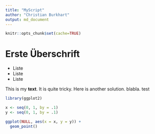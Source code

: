 ```yaml
---
title: "MyScript"
author: "Christian Burkhart"
output: md_document
---
```



```r
knitr::opts_chunk$set(cache=TRUE)
```


# Erste Überschrift

* Liste
* Liste
* Liste

This is my **text**. It is quite tricky. Here is another solution. blabla. test



```r
library(ggplot2)

x <- seq(0, 1, by = .1)
y <- seq(0, 1, by = .1)

ggplot(NULL, aes(x = x, y = y)) +
  geom_point()
```


